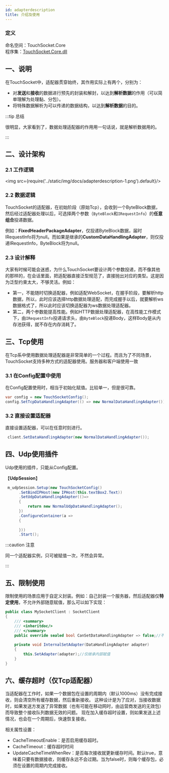 ```yaml
---
id: adapterdescription
title: 介绍及使用
---
```


### 定义

命名空间：TouchSocket.Core <br/>
程序集：[TouchSocket.Core.dll](https://www.nuget.org/packages/TouchSocket.Core)

## 一、说明
在TouchSocket中，适配器贯穿始终，其作用实际上有两个，分别为：

- 对**发送**和**接收**的数据进行预先的封装和解封，以达到**解析数据**的作用（可以简单理解为处理黏、分包）。
- 将特殊数据解析为可以传递的数据结构，以达到**解析数据**的目的。

:::tip 总结

很明显，大家看到了，数据处理适配器的作用用一句话说，就是解析数据用的。

:::  

## 二、设计架构

### 2.1 工作逻辑

<img src={require('../static/img/docs/adapterdescription-1.png').default}/>

### 2.2 数据逻辑

TouchSocket的适配器，在初始阶段（原始Tcp），会收到一个ByteBlock数据，然后经过适配器处理以后，可选择两个参数（`ByteBlock`和`IRequestInfo`）的**任意组合**投递数据。

例如：**FixedHeaderPackageAdapter**，仅投递ByteBlock数据，届时IRequestInfo将为null。而如果是继承的**CustomDataHandlingAdapter**，则仅投递IRequestInfo，ByteBlock将为null。

### 2.3 设计解释

大家有时候可能会迷惑，为什么TouchSocket要设计两个参数投递，而不像其他的那样的，在会话里面，把适配器直接泛型规范了，直接抛出对应的类型。这是因为泛型约束太大，不够灵活。例如：

- 第一，不能随时切换适配器，例如适配WebSocket，在握手阶段，要解析http数据，所以，此时应该选择http数据处理适配，而完成握手以后，就要解析ws数据格式了，所以此时应该切换适配器为ws数据处理适配器。
- 第二，两个参数能提高性能。例如HTTP数据处理适配器，在高性能工作模式下，由`IRequestInfo`投递请求头，由`ByteBlock`投递Body，这样Body是从内存池获得，就不存在内存消耗了。

## 三、Tcp使用

在Tcp系中使用数据处理适配器是非常简单的一个过程。而且为了不同场景，TouchSocket支持多种方式的适配器使用。服务器和客户端使用一致

### 3.1 在Config配置中使用

在Config配置使用时，相当于初始化赋值。比较单一，但是很可靠。
```csharp
var config = new TouchSocketConfig();
config.SetTcpDataHandlingAdapter(() => new NormalDataHandlingAdapter());
```

### 3.2 直接设置适配器

直接设置适配器，可以在任意时刻进行。

```csharp
 client.SetDataHandlingAdapter(new NormalDataHandlingAdapter());
```

## 四、Udp使用插件

Udp使用的插件，只能从Config配置。

【**UdpSession**】
```csharp
 m_udpSession.Setup(new TouchSocketConfig()
      .SetBindIPHost(new IPHost(this.textBox2.Text))
      .SetUdpDataHandlingAdapter(()=> 
      {
          return new NormalUdpDataHandlingAdapter();
      })
      .ConfigureContainer(a =>
      {
         
      }))
      .Start();
```

:::caution 注意

同一个适配器实例，只可被赋值一次，不然会异常。

:::  

## 五、限制使用

限制使用的场景应用于自定义封装。例如：自己封装一个服务器，然后适配器仅**特定使用**，不允许外部随意赋值，那么可以如下实现：

```csharp
public class MySocketClient : SocketClient
{
    /// <summary>
    /// <inheritdoc/>
    /// </summary>
    public override sealed bool CanSetDataHandlingAdapter => false;//不允许随意赋值
    
    private void InternalSetAdapter(DataHandlingAdapter adapter)
    {
        this.SetAdapter(adapter);//仅继承内部赋值
    }
}
```

## 六、缓存超时（仅Tcp适配器）

当适配器在工作时，如果一个数据包在设置的周期内（默认1000ms）没有完成接收，则会清空所有缓存数据，然后重新接收。
这种设计是为了应对，当接收数据时，如果发送方发送了异常数据（也有可能在移动网时，由运营商发送的无效包）而导致整个接收队列数据无效的问题。
现在加入缓存超时设置，则如果发送上述情况，也会在一个周期后，快速恢复接收。

相关属性设置：

- CacheTimeoutEnable：是否启用缓存超时。
- CacheTimeout：缓存超时时间
- UpdateCacheTimeWhenRev：是否每次接收就更新缓存时间。默认true，意味着只要有数据接收，则缓存永远不会过期。当为false时，则每个缓存包，必须在设置的周期内完成接收。
